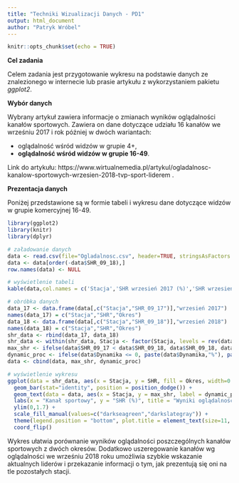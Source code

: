 ---
title: "Techniki Wizualizacji Danych - PD1"
output: html_document
author: "Patryk Wróbel"
---

```{r setup, include=FALSE}
knitr::opts_chunk$set(echo = TRUE)
```

**Cel zadania**

Celem zadania jest przygotowanie wykresu na podstawie danych ze znalezionego w internecie lub prasie artykułu z wykorzystaniem pakietu *ggplot2*.

**Wybór danych**

Wybrany artykuł zawiera informacje o zmianach wyników oglądalności kanałów sportowych. Zawiera on dane dotyczące udziału 16 kanałów we wrześniu 2017 i rok później w dwóch wariantach:

  - oglądalność wśród widzów w grupie 4+,
  - **oglądalność wśród widzów w grupie 16-49**.
  
Link do artykułu: https://www.wirtualnemedia.pl/artykul/ogladalnosc-kanalow-sportowych-wrzesien-2018-tvp-sport-liderem .

**Prezentacja danych**

Poniżej przedstawione są w formie tabeli i wykresu dane dotyczące widzów w grupie komercyjnej 16-49.

```{r include=FALSE}
library(ggplot2)
library(knitr)
library(dplyr)
```
```{r warning=FALSE, echo=FALSE, out.width = "100%"}

# załadowanie danych
data <- read.csv(file="Ogladalnosc.csv", header=TRUE, stringsAsFactors = FALSE,sep=";")
data <- data[order(-data$SHR_09_18),]
row.names(data) <- NULL

# wyświetlenie tabeli
kable(data,col.names = c('Stacja','SHR wrzesień 2017 (%)','SHR wrzesień 2018 (%)','Dynamika (%)'))

# obróbka danych
data_17 <- data.frame(data[,c("Stacja","SHR_09_17")],"wrzesień 2017")
names(data_17) = c("Stacja","SHR","Okres")
data_18 <- data.frame(data[,c("Stacja","SHR_09_18")],"wrzesień 2018")
names(data_18) = c("Stacja","SHR","Okres")
shr_data <- rbind(data_17, data_18)
shr_data <- within(shr_data, Stacja <- factor(Stacja, levels = rev(data[,1])))
max_shr <- ifelse(data$SHR_09_17 < data$SHR_09_18, data$SHR_09_18, data$SHR_09_17)
dynamic_proc <- ifelse(data$Dynamika <= 0, paste(data$Dynamika,"%"), paste("+",data$Dynamika,"%"))
data <- cbind(data, max_shr, dynamic_proc)

# wyświetlenie wykresu
ggplot(data = shr_data, aes(x = Stacja, y = SHR, fill = Okres, width=0.7)) + 
  geom_bar(stat="identity", position = position_dodge()) +
  geom_text(data = data, aes(x = Stacja, y = max_shr, label = dynamic_proc), inherit.aes=FALSE, nudge_y = 0.11, size = 2.7) +
  labs(x = "Kanał sportowy", y = "SHR (%)", title = "Wyniki oglądalności kanałów sportowych") +
  ylim(0,1.7) +
  scale_fill_manual(values=c("darkseagreen","darkslategray")) +
  theme(legend.position = "bottom", plot.title = element_text(size=11, colour="gray17")) +
  coord_flip()

```

Wykres ułatwia porównanie wyników oglądalności poszczególnych kanałów sportowych z dwóch okresów. Dodatkowo uszeregowanie kanałów wg oglądalności we wrześniu 2018 roku umożliwia szybkie wskazanie aktualnych liderów i przekazanie informacji o tym, jak prezentują się oni na tle pozostałych stacji.